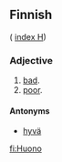 ==Finnish==
( [[Wiktionary:Finnish_index_h|index H]])

===Adjective===

# [[bad]].
# [[poor]].

====Antonyms====
* [[hyvä]]

[[fi:Huono]]